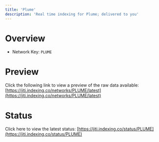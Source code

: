 ```yaml
---
title: 'Plume'
description: 'Real time indexing for Plume; delivered to you'
---
```


# Overview
- Network Key: `PLUME`

# Preview
Click the following link to view a preview of the raw data available: [https://jiti.indexing.co/networks/PLUME/latest](https://jiti.indexing.co/networks/PLUME/latest)

# Status
Click here to view the latest status: [https://jiti.indexing.co/status/PLUME](https://jiti.indexing.co/status/PLUME)
